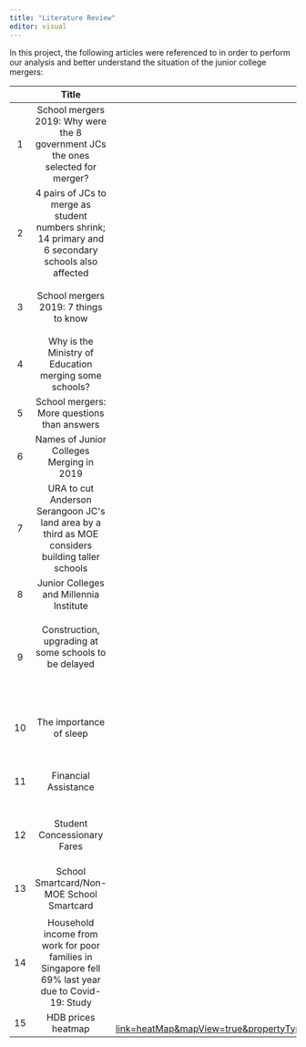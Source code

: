 ```yaml
---
title: "Literature Review"
editor: visual
---
```


In this project, the following articles were referenced to in order to perform our analysis and better understand the situation of the junior college mergers:

+----+------------------------------------------------------------------------------------------------------+-------------------------------------------------------------------------------------------------------------------------------------------------------------------------------------------------------------------------------------------------------------------------------------------------------------------------------------------------------------+------------------------+
|    | Title                                                                                                | Link                                                                                                                                                                                                                                                                                                                                                        | Type                   |
+:==:+:====================================================================================================:+:===========================================================================================================================================================================================================================================================================================================================================================:+:======================:+
| 1  | School mergers 2019: Why were the 8 government JCs the ones selected for merger?                     | <https://str.sg/3nRk>                                                                                                                                                                                                                                                                                                                                       | News Article           |
|    |                                                                                                      |                                                                                                                                                                                                                                                                                                                                                             |                        |
|    |                                                                                                      | \                                                                                                                                                                                                                                                                                                                                                           |                        |
+----+------------------------------------------------------------------------------------------------------+-------------------------------------------------------------------------------------------------------------------------------------------------------------------------------------------------------------------------------------------------------------------------------------------------------------------------------------------------------------+------------------------+
| 2  | 4 pairs of JCs to merge as student numbers shrink; 14 primary and 6 secondary schools also affected  | <https://str.sg/3gsL>                                                                                                                                                                                                                                                                                                                                       | News Article           |
|    |                                                                                                      |                                                                                                                                                                                                                                                                                                                                                             |                        |
|    |                                                                                                      | \                                                                                                                                                                                                                                                                                                                                                           |                        |
+----+------------------------------------------------------------------------------------------------------+-------------------------------------------------------------------------------------------------------------------------------------------------------------------------------------------------------------------------------------------------------------------------------------------------------------------------------------------------------------+------------------------+
| 3  | School mergers 2019: 7 things to know                                                                | <https://str.sg/3XRq>                                                                                                                                                                                                                                                                                                                                       | News Article           |
|    |                                                                                                      |                                                                                                                                                                                                                                                                                                                                                             |                        |
|    |                                                                                                      | \                                                                                                                                                                                                                                                                                                                                                           |                        |
+----+------------------------------------------------------------------------------------------------------+-------------------------------------------------------------------------------------------------------------------------------------------------------------------------------------------------------------------------------------------------------------------------------------------------------------------------------------------------------------+------------------------+
| 4  | Why is the Ministry of Education merging some schools?                                               | <https://www.gov.sg/article/why-is-the-ministry-of-education-merging-some-schools>                                                                                                                                                                                                                                                                          | Governmental statement |
+----+------------------------------------------------------------------------------------------------------+-------------------------------------------------------------------------------------------------------------------------------------------------------------------------------------------------------------------------------------------------------------------------------------------------------------------------------------------------------------+------------------------+
| 5  | School mergers: More questions than answers                                                          | <https://lkyspp.nus.edu.sg/docs/default-source/ips/td_school-mergers-more-questions-than-answers_250417-pdf.pdf>                                                                                                                                                                                                                                            | Opinion Article        |
+----+------------------------------------------------------------------------------------------------------+-------------------------------------------------------------------------------------------------------------------------------------------------------------------------------------------------------------------------------------------------------------------------------------------------------------------------------------------------------------+------------------------+
| 6  | Names of Junior Colleges Merging in 2019                                                             | <https://www.moe.gov.sg/news/press-releases/20180111-names-of-junior-colleges-merging-in-2019>                                                                                                                                                                                                                                                              | Press Release          |
+----+------------------------------------------------------------------------------------------------------+-------------------------------------------------------------------------------------------------------------------------------------------------------------------------------------------------------------------------------------------------------------------------------------------------------------------------------------------------------------+------------------------+
| 7  | URA to cut Anderson Serangoon JC\'s land area by a third as MOE considers building taller schools    | <https://str.sg/wjS6>                                                                                                                                                                                                                                                                                                                                       | News Article           |
|    |                                                                                                      |                                                                                                                                                                                                                                                                                                                                                             |                        |
|    |                                                                                                      | \                                                                                                                                                                                                                                                                                                                                                           |                        |
|    |                                                                                                      | \                                                                                                                                                                                                                                                                                                                                                           |                        |
+----+------------------------------------------------------------------------------------------------------+-------------------------------------------------------------------------------------------------------------------------------------------------------------------------------------------------------------------------------------------------------------------------------------------------------------------------------------------------------------+------------------------+
| 8  | Junior Colleges and Millennia Institute                                                              | <https://www.moe.gov.sg/schoolfinder/?journey=Post%20secondary-JC%20school>                                                                                                                                                                                                                                                                                 | MOE school catalogue   |
+----+------------------------------------------------------------------------------------------------------+-------------------------------------------------------------------------------------------------------------------------------------------------------------------------------------------------------------------------------------------------------------------------------------------------------------------------------------------------------------+------------------------+
| 9  | Construction, upgrading at some schools to be delayed                                                | <https://tnp.straitstimes.com/news/singapore/construction-upgrading-some-schools-be-delayed>                                                                                                                                                                                                                                                                | News Article           |
|    |                                                                                                      |                                                                                                                                                                                                                                                                                                                                                             |                        |
|    | \                                                                                                    |                                                                                                                                                                                                                                                                                                                                                             |                        |
+----+------------------------------------------------------------------------------------------------------+-------------------------------------------------------------------------------------------------------------------------------------------------------------------------------------------------------------------------------------------------------------------------------------------------------------------------------------------------------------+------------------------+
| 10 | The importance of sleep                                                                              | <https://www.healthhub.sg/live-healthy/510/sleep>                                                                                                                                                                                                                                                                                                           | Government Article     |
|    |                                                                                                      |                                                                                                                                                                                                                                                                                                                                                             |                        |
|    |                                                                                                      | \                                                                                                                                                                                                                                                                                                                                                           |                        |
+----+------------------------------------------------------------------------------------------------------+-------------------------------------------------------------------------------------------------------------------------------------------------------------------------------------------------------------------------------------------------------------------------------------------------------------------------------------------------------------+------------------------+
| 11 | Financial Assistance                                                                                 | <https://www.moe.gov.sg/financial-matters/financial-assistance>                                                                                                                                                                                                                                                                                             | Infographic            |
|    |                                                                                                      |                                                                                                                                                                                                                                                                                                                                                             |                        |
|    |                                                                                                      | \                                                                                                                                                                                                                                                                                                                                                           |                        |
+----+------------------------------------------------------------------------------------------------------+-------------------------------------------------------------------------------------------------------------------------------------------------------------------------------------------------------------------------------------------------------------------------------------------------------------------------------------------------------------+------------------------+
| 12 | Student Concessionary Fares                                                                          | <https://www.transitlink.com.sg/travel-fares/student-concessionary-fares/>                                                                                                                                                                                                                                                                                  | Infographic            |
|    |                                                                                                      |                                                                                                                                                                                                                                                                                                                                                             |                        |
|    |                                                                                                      | \                                                                                                                                                                                                                                                                                                                                                           |                        |
+----+------------------------------------------------------------------------------------------------------+-------------------------------------------------------------------------------------------------------------------------------------------------------------------------------------------------------------------------------------------------------------------------------------------------------------------------------------------------------------+------------------------+
| 13 | School Smartcard/Non-MOE School Smartcard                                                            | <https://www.transitlink.com.sg/school-smartcard-non-moe-school-smartcard/>                                                                                                                                                                                                                                                                                 | Infographic            |
|    |                                                                                                      |                                                                                                                                                                                                                                                                                                                                                             |                        |
|    |                                                                                                      | \                                                                                                                                                                                                                                                                                                                                                           |                        |
+----+------------------------------------------------------------------------------------------------------+-------------------------------------------------------------------------------------------------------------------------------------------------------------------------------------------------------------------------------------------------------------------------------------------------------------------------------------------------------------+------------------------+
| 14 | Household income from work for poor families in Singapore fell 69% last year due to Covid-19: Study  | <https://str.sg/JrEK>                                                                                                                                                                                                                                                                                                                                       | News Article           |
|    |                                                                                                      |                                                                                                                                                                                                                                                                                                                                                             |                        |
|    |                                                                                                      | \                                                                                                                                                                                                                                                                                                                                                           |                        |
+----+------------------------------------------------------------------------------------------------------+-------------------------------------------------------------------------------------------------------------------------------------------------------------------------------------------------------------------------------------------------------------------------------------------------------------------------------------------------------------+------------------------+
| 15 | HDB prices heatmap                                                                                   | <https://www.srx.com.sg/heat-map/?link=heatMap&mapView=true&propertyType=81&district=0&hdbTown=0&keywords=&postal=0&radius=0&projectsTabIndex=0&nearbyTabsIndex=0&pageIndex=0&teamId=&agentId=&locationSearch=true&selectedDistricts=0&selectedHdbTowns=0&selectedMrts=0&maxSale=0&maxRent=0&minSize=0&bedroom=0&propertySubtype=0&sortBy=volume&show=true> | Infographic            |
+----+------------------------------------------------------------------------------------------------------+-------------------------------------------------------------------------------------------------------------------------------------------------------------------------------------------------------------------------------------------------------------------------------------------------------------------------------------------------------------+------------------------+
